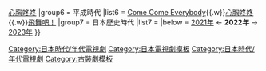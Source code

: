 {{Navbox
|name = 2022年日本時代電視劇
|title = [[日本劇集列表 (2022年)|2022年日本時代電視劇]]
|state = collapsed
|group1 = 鎌倉時代
|list1 = [[鎌倉殿的13人]] 
|group2 = 戰國·安土桃山時代
|list2 = 
|group3 = 江戶時代
|list3 = 
|group4 = 明治(幕末)
|list4 = 
|group5 = 大正～昭和
|list5 = [[Come Come Everybody]]{{.w}}[[心胸咚咚]]
|group6 = 平成時代
|list6 = [[Come Come Everybody]]{{.w}}[[心胸咚咚]]{{.w}}[[飛舞吧！]]
|group7 = 日本歷史時代
|list7 = 
|below = [[Template:2021年日本時代電視劇|2021年]] ← '''2022年''' → [[Template:2023年日本時代電視劇|2023年]]
}}<includeonly>[[Category:日本時代/年代電視劇]]</includeonly><noinclude>[[Category:日本電視劇模板]][[Category:日本時代/年代電視劇]][[Category:古裝劇模板]]</noinclude>